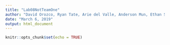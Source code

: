 ---
title: "Lab08NotTeamOne"
author: "David Orozco, Ryan Tate, Arie del Valle, Anderson Mun, Ethan Schacht"
date: "March 6, 2019"
output: html_document
---

```{r setup, include=FALSE}
knitr::opts_chunk$set(echo = TRUE)
```
